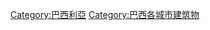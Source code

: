 {{Commons category|Buildings in Brasília}}

[[Category:巴西利亞|Category:巴西利亞]]
[[Category:巴西各城市建筑物|Category:巴西各城市建筑物]]